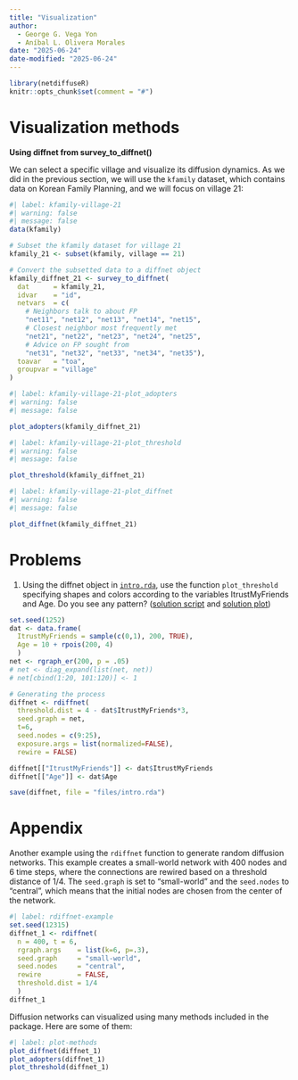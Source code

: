 ```yaml
---
title: "Visualization"
author: 
  - George G. Vega Yon
  - Aníbal L. Olivera Morales
date: "2025-06-24"
date-modified: "2025-06-24"
---
```


```r
library(netdiffuseR)
knitr::opts_chunk$set(comment = "#")
```


# Visualization methods


**Using diffnet from survey_to_diffnet()**

We can select a specific village and visualize its diffusion dynamics. As we did in the previous section, we will use the `kfamily` dataset, which contains data on Korean Family Planning, and we will focus on village 21:

```r
#| label: kfamily-village-21
#| warning: false
#| message: false
data(kfamily)

# Subset the kfamily dataset for village 21
kfamily_21 <- subset(kfamily, village == 21)

# Convert the subsetted data to a diffnet object
kfamily_diffnet_21 <- survey_to_diffnet(
  dat      = kfamily_21,
  idvar    = "id",
  netvars  = c(
    # Neighbors talk to about FP
    "net11", "net12", "net13", "net14", "net15", 
    # Closest neighbor most frequently met
    "net21", "net22", "net23", "net24", "net25", 
    # Advice on FP sought from 
    "net31", "net32", "net33", "net34", "net35"), 
  toavar   = "toa",
  groupvar = "village"
)
```

```r
#| label: kfamily-village-21-plot_adopters
#| warning: false
#| message: false

plot_adopters(kfamily_diffnet_21)
```

```r
#| label: kfamily-village-21-plot_threshold
#| warning: false
#| message: false

plot_threshold(kfamily_diffnet_21)
```

```r
#| label: kfamily-village-21-plot_diffnet
#| warning: false
#| message: false

plot_diffnet(kfamily_diffnet_21)
```

# Problems

1.  Using the diffnet object in [`intro.rda`](files/intro.rda), use the function `plot_threshold` specifying shapes and colors according to the variables ItrustMyFriends and Age. Do you see any pattern? (<a href="files/intro-solutions.r" target="_blank">solution script</a> and <a href="files/intro-solutions.png" target="_blank">solution plot</a>)

```r
set.seed(1252)
dat <- data.frame(
  ItrustMyFriends = sample(c(0,1), 200, TRUE),
  Age = 10 + rpois(200, 4)
  )
net <- rgraph_er(200, p = .05)
# net <- diag_expand(list(net, net))
# net[cbind(1:20, 101:120)] <- 1 

# Generating the process
diffnet <- rdiffnet(
  threshold.dist = 4 - dat$ItrustMyFriends*3,
  seed.graph = net,
  t=6,
  seed.nodes = c(9:25),
  exposure.args = list(normalized=FALSE),
  rewire = FALSE)

diffnet[["ItrustMyFriends"]] <- dat$ItrustMyFriends
diffnet[["Age"]] <- dat$Age

save(diffnet, file = "files/intro.rda")
```

# Appendix

Another example using the `rdiffnet` function to generate random diffusion networks. This example creates a small-world network with 400 nodes and 6 time steps, where the connections are rewired based on a threshold distance of 1/4. The `seed.graph` is set to "small-world" and the `seed.nodes` to "central", which means that the initial nodes are chosen from the center of the network.


```r
#| label: rdiffnet-example
set.seed(12315)
diffnet_1 <- rdiffnet(
  n = 400, t = 6,
  rgraph.args    = list(k=6, p=.3),
  seed.graph     = "small-world",
  seed.nodes     = "central",
  rewire         = FALSE,
  threshold.dist = 1/4
  )
diffnet_1
```

Diffusion networks can visualized using many methods included in the package. Here are some of them:

```r
#| label: plot-methods
plot_diffnet(diffnet_1)
plot_adopters(diffnet_1)
plot_threshold(diffnet_1)
```